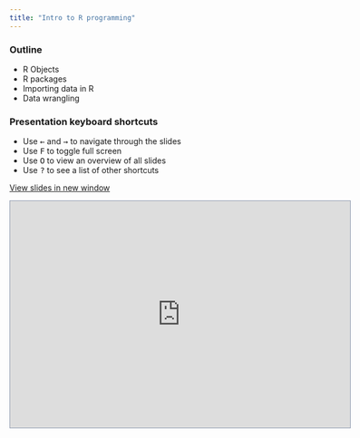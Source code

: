 ---
title: "Intro to R programming"
---

### **Outline**

+ R Objects
+ R packages
+ Importing data in R
+ Data wrangling

### **Presentation keyboard shortcuts**
          
::: {.text-line-space}
<ul>
  <li>Use <kbd>←</kbd> and <kbd>→</kbd> to navigate through the slides</li>
  <li>Use <kbd>F</kbd> to toggle full screen</li>
  <li>Use <kbd>O</kbd> to view an overview of all slides</li>
  <li>Use <kbd>?</kbd> to see a list of other shortcuts</li>
</ul>
:::


<a href="https://chris-allones.github.io/sem-2023-materials/sem_presentations/01-intro-to-r/intro-to-r.html" target="_blank" class="btn-slides">View slides in new window</a>






```{=html}
<iframe class=box width="600" height="400" src="https://chris-allones.github.io/sem-2023-materials/sem_presentations/01-intro-to-r/intro-to-r.html" style="border:1px solid #8e9aaf";></iframe>
```
